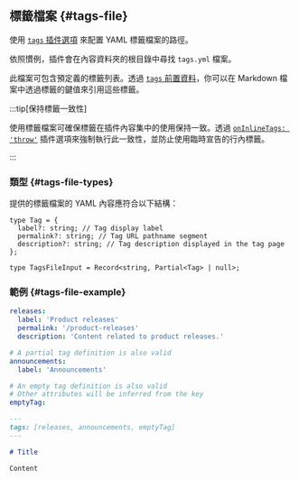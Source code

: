 ## 標籤檔案 {#tags-file}

使用 [`tags` 插件選項](#tags) 來配置 YAML 標籤檔案的路徑。

依照慣例，插件會在內容資料夾的根目錄中尋找 `tags.yml` 檔案。

此檔案可包含預定義的標籤列表。透過 [`tags` 前置資料](#markdown-front-matter)，你可以在 Markdown 檔案中透過標籤的鍵值來引用這些標籤。

:::tip[保持標籤一致性]

使用標籤檔案可確保標籤在插件內容集中的使用保持一致。透過 [`onInlineTags: 'throw'`](#onInlineTags) 插件選項來強制執行此一致性，並防止使用臨時宣告的行內標籤。

:::

### 類型 {#tags-file-types}

提供的標籤檔案的 YAML 內容應符合以下結構：

```tsx
type Tag = {
  label?: string; // Tag display label
  permalink?: string; // Tag URL pathname segment
  description?: string; // Tag description displayed in the tag page
};

type TagsFileInput = Record<string, Partial<Tag> | null>;
```

### 範例 {#tags-file-example}

```yml title="tags.yml"
releases:
  label: 'Product releases'
  permalink: '/product-releases'
  description: 'Content related to product releases.'

# A partial tag definition is also valid
announcements:
  label: 'Announcements'

# An empty tag definition is also valid
# Other attributes will be inferred from the key
emptyTag:
```

```md title="content.md"
---
tags: [releases, announcements, emptyTag]
---

# Title

Content
```